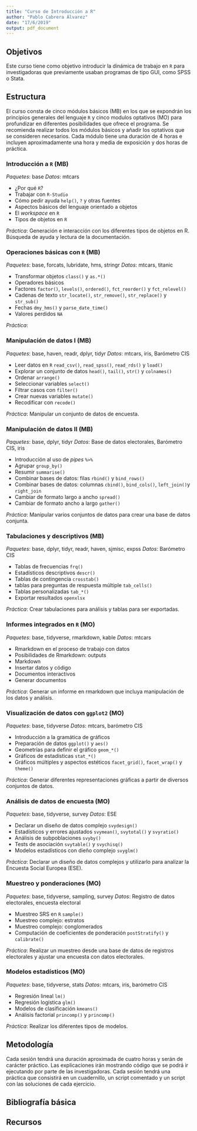 ```yaml
---
title: "Curso de Introducción a R"
author: "Pablo Cabrera Álvarez"
date: "17/6/2019"
output: pdf_document
---
```


## Objetivos

Este curso tiene como objetivo introducir la dinámica de trabajo en `R` para investigadoras que previamente usaban programas de tipo GUI, como SPSS o Stata. 

## Estructura

El curso consta de cinco módulos básicos (MB) en los que se expondrán los principios generales del lenguaje `R` y cinco modulos optativos (MO) para profundizar en diferentes posibilidades que ofrece el programa. Se recomienda realizar todos los módulos básicos y añadir los optativos que se consideren necesarios. Cada módulo tiene una duración de 4 horas e incluyen aproximadamente una hora y media de exposición y dos horas de práctica.


### Introducción a `R` (MB)
*Paquetes*: base
*Datos*: mtcars

- ¿Por qué `R`?
- Trabajar con `R-Studio`
- Cómo pedir ayuda  `help()`, `?` y otras fuentes
- Aspectos básicos del lenguaje orientado a objetos
- El *workspace* en `R`
- Tipos de objetos en `R`

*Práctica*: Generación e interacción con los diferentes tipos de objetos en R. Búsqueda de ayuda y lectura de la documentación.

### Operaciones básicas con `R` (MB)
*Paquetes*: base, forcats, lubridate, hms, stringr
*Datos*: mtcars, titanic

- Transformar objetos `class()` y `as.*()` 
- Operadores básicos 
- Factores `factor()`, `levels()`, `ordered()`, `fct_reorder()` y `fct_relevel()` 
- Cadenas de texto `str_locate()`, `str_remove()`, `str_replace()` y `str_sub()`
- Fechas `dmy_hms()` y `parse_date_time()` 
- Valores perdidos `NA`

*Práctica*: 

### Manipulación de datos I (MB)
*Paquetes*: base, haven, readr, dplyr, tidyr
*Datos*: mtcars, iris, Barómetro CIS

- Leer datos en `R` `read_csv()`, `read_spss()`, `read_rds()` y `load()`
- Explorar un conjunto de datos `head()`, `tail()`, `str()` y `colnames()`
- Ordenar `arrange()`
- Seleccionar variables `select()`
- Filtrar casos con `filter()`
- Crear nuevas variables `mutate()`
- Recodificar con `recode()`

*Práctica*: Manipular un conjunto de datos de encuesta.

### Manipulación de datos II (MB)
*Paquetes*: base, dplyr, tidyr
*Datos*: Base de datos electorales, Barómetro CIS, iris

- Introducción al uso de *pipes* `%>%`
- Agrupar `group_by()`
- Resumir `summarise()`
- Combinar bases de datos: filas `rbind()` y `bind_rows()`
- Combinar bases de datos: columnas `cbind()`, `bind_cols()`, `left_join()`y `right_join`
- Cambiar de formato largo a ancho `spread()`
- Cambiar de formato ancho a largo `gather()`

*Práctica*: Manipular varios conjuntos de datos para crear una base de datos conjunta.

### Tabulaciones y descriptivos (MB)
*Paquetes*: base, dplyr, tidyr, readr, haven, sjmisc, expss
*Datos*: Barómetro CIS

- Tablas de frecuencias `frq()`
- Estadísticos descriptivos `descr()`
- Tablas de contingencia `crosstab()`
- tablas para preguntas de respuesta múltiple `tab_cells()`
- Tablas personalizadas `tab_*()`
- Exportar resultados `openxlsx`

*Práctica*: Crear tabulaciones para análisis y tablas para ser exportadas.

### Informes integrados en `R` (MO)
*Paquetes*: base, tidyverse, rmarkdown, kable
*Datos*: mtcars

- Rmarkdown en el proceso de trabajo con datos
- Posibilidades de Rmarkdown: outputs
- Markdown
- Insertar datos y código
- Documentos interactivos
- Generar documentos

*Práctica*: Generar un informe en rmarkdown que incluya manipulación de los datos y análisis.

### Visualización de datos con `ggplot2` (MO)
*Paquetes*: base, tidyverse
*Datos*: mtcars, barómetro CIS

- Introducción a la gramática de gráficos
- Preparación de datos `ggplot()` y `aes()`
- Geometrías para definir el gráfico `geom_*()`
- Gráficos de estadísticas `stat_*()`
- Gráficos múltiples y aspectos estéticos `facet_grid()`, `facet_wrap()` y `theme()`

*Práctica*: Generar diferentes representaciones gráficas a partir de diversos conjuntos de datos.

### Análisis de datos de encuesta (MO)
*Paquetes*: base, tidyverse, survey
*Datos*: ESE

- Declarar un diseño de datos complejo `svydesign()`
- Estadísticos y errores ajustados `svymean()`, `svytotal()` y `svyratio()`
- Análisis de subpoblaciones `svyby()`
- Tests de asociación `svytable()` y `svychisq()`
- Modelos estadísticos con dieño complejo `svyglm()`

*Práctica*: Declarar un diseño de datos complejos y utilizarlo para analizar la Encuesta Social Europea (ESE).

### Muestreo y ponderaciones (MO)
*Paquetes*: base, tidyverse, sampling, survey
*Datos*: Registro de datos electorales, encuesta electoral

- Muestreo SRS en `R` `sample()`
- Muestreo complejo: estratos 
- Muestreo complejo: conglomerados
- Computación de coeficientes de ponderación `postStratify()` y `calibrate()` 

*Práctica*: Realizar un muestreo desde una base de datos de registros electorales y ajustar una encuesta con datos electorales.

### Modelos estadísticos (MO)
*Paquetes*: base, tidyverse, stats
*Datos*: mtcars, iris, barómetro CIS

- Regresión lineal `lm()`
- Regresión logística `glm()`
- Modelos de clasificación `kmeans()`
- Análisis factorial `princomp()` y `princomp()`

*Práctica*: Realizar los diferentes tipos de modelos.

## Metodología
Cada sesión tendrá una duración aproximada de cuatro horas y serán de carácter práctico. Las explicaciones irán mostrando código que se podrá ir ejecutando por parte de las investigadoras. Cada sesión tendrá una práctica que consistirá en un cuadernillo, un script comentado y un script con las soluciones de cada ejercicio.

## Bibliografía básica

## Recursos